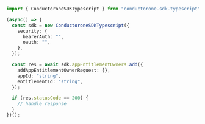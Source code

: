 ```typescript Add.ts
import { ConductoroneSDKTypescript } from "conductorone-sdk-typescript";

(async() => {
  const sdk = new ConductoroneSDKTypescript({
    security: {
      bearerAuth: "",
      oauth: "",
    },
  });

  const res = await sdk.appEntitlementOwners.add({
    addAppEntitlementOwnerRequest: {},
    appId: "string",
    entitlementId: "string",
  });

  if (res.statusCode == 200) {
    // handle response
  }
})();
```
